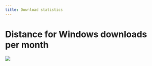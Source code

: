 ```yaml
---
title: Download statistics
---
```


# Distance for Windows downloads per month
![](downloadstats-figs/downloads-per-month-by-major-version.png)
